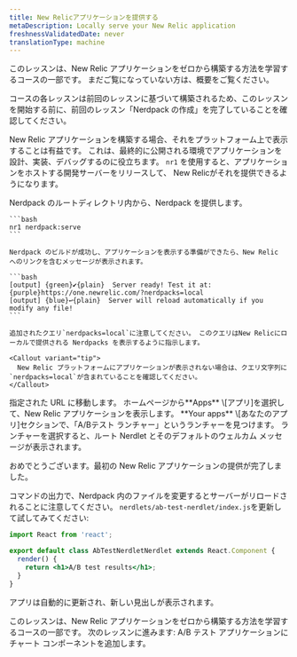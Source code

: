```yaml
---
title: New Relicアプリケーションを提供する
metaDescription: Locally serve your New Relic application
freshnessValidatedDate: never
translationType: machine
---
```


<Callout variant="tip">
  このレッスンは、New Relic アプリケーションをゼロから構築する方法を学習するコースの一部です。 まだご覧になっていない方は、概要をご覧ください。

  コースの各レッスンは前回のレッスンに基づいて構築されるため、このレッスンを開始する前に、前回のレッスン「Nerdpack の作成」を完了していることを確認してください。
</Callout>

New Relic アプリケーションを構築する場合、それをプラットフォーム上で表示することは有益です。 これは、最終的に公開される環境でアプリケーションを設計、実装、デバッグするのに役立ちます。 `nr1` を使用すると、アプリケーションをホストする開発サーバーをリリースして、 New Relicがそれを提供できるようになります。

<Steps>
  <Step>
    Nerdpack のルートディレクトリ内から、Nerdpack を提供します。

    ```bash
    nr1 nerdpack:serve
    ```

    Nerdpack のビルドが成功し、アプリケーションを表示する準備ができたら、New Relic へのリンクを含むメッセージが表示されます。

    ```bash
    [output] {green}✔{plain}  Server ready! Test it at: {purple}https://one.newrelic.com/?nerdpacks=local
    [output] {blue}↩{plain}  Server will reload automatically if you modify any file!
    ```

    追加されたクエリ`nerdpacks=local`に注意してください。 このクエリはNew Relicにローカルで提供される Nerdpacks を表示するように指示します。

    <Callout variant="tip">
      New Relic プラットフォームにアプリケーションが表示されない場合は、クエリ文字列に`nerdpacks=local`が含まれていることを確認してください。
    </Callout>
  </Step>

  <Step>
    指定された URL に移動します。 ホームページから**Apps** \[アプリ]を選択して、New Relic アプリケーションを表示します。
  </Step>

  <Step>
    **Your apps** \[あなたのアプリ]セクションで、「A/Bテスト ランチャー」というランチャーを見つけます。
  </Step>

  <Step>
    ランチャーを選択すると、ルート Nerdlet とそのデフォルトのウェルカム メッセージが表示されます。
  </Step>
</Steps>

おめでとうございます。最初の New Relic アプリケーションの提供が完了しました。

コマンドの出力で、Nerdpack 内のファイルを変更するとサーバーがリロードされることに注意してください。 `nerdlets/ab-test-nerdlet/index.js`を更新して試してみてください:

```jsx fileName=nerdlets/ab-test-nerdlet/index.js lineHighlight=5
import React from 'react';

export default class AbTestNerdletNerdlet extends React.Component {
  render() {
    return <h1>A/B test results</h1>;
  }
}
```

アプリは自動的に更新され、新しい見出しが表示されます。

<Callout variant="course">
  このレッスンは、New Relic アプリケーションをゼロから構築する方法を学習するコースの一部です。 次のレッスンに進みます: A/B テスト アプリケーションにチャート コンポーネントを追加します。
</Callout>